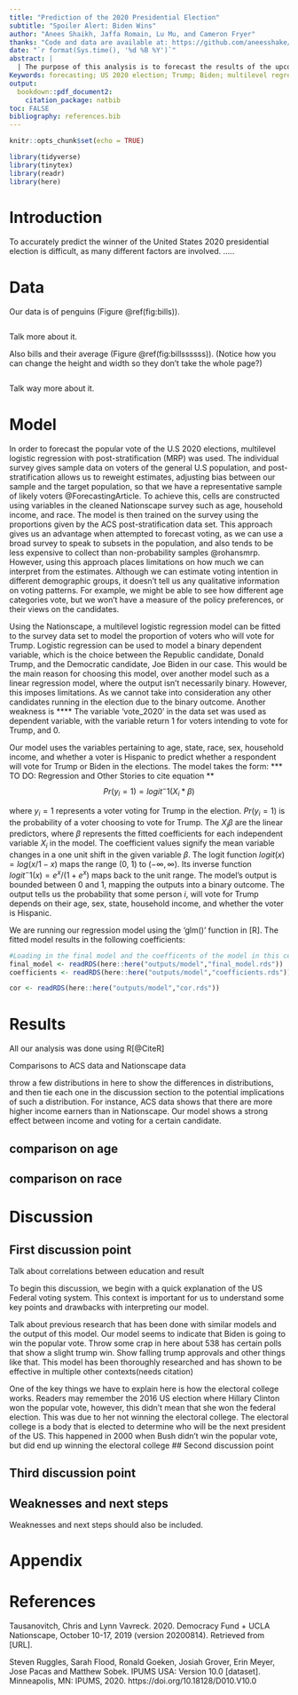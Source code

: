 ```yaml
---
title: "Prediction of the 2020 Presidential Election"
subtitle: "Spoiler Alert: Biden Wins"
author: "Anees Shaikh, Jaffa Romain, Lu Mu, and Cameron Fryer"
thanks: "Code and data are available at: https://github.com/aneesshake/elections_prediction"
date: "`r format(Sys.time(), '%d %B %Y')`"
abstract: |
  | The purpose of this analysis is to forecast the results of the upcoming United States 2020 presidential election. In this paper, we first consider the Democracy Fund + UCLA Nationscape Wave 50 dataset, which contains the results of a survey (conducted June 25-July 1, 2020) on American voter attitudes. Thereafter, the survey data is used to train a model relating voter intent to a few explanatory variables. The model is then applied to the post-stratification dataset; namely, the results of the 2018 1-year American Community Survey (ACS). Since the ACS data pertains to individual persons and their characteristics, the associated use of our model allows us to conclude that Joe Biden will be the next President of the United States.|
Keywords: forecasting; US 2020 election; Trump; Biden; multilevel regression with post-stratification
output:
  bookdown::pdf_document2:
    citation_package: natbib
toc: FALSE
bibliography: references.bib
---
```


```r
knitr::opts_chunk$set(echo = TRUE)

library(tidyverse)
library(tinytex)
library(readr)
library(here)
```

# Introduction

To accurately predict the winner of the United States 2020 presidential election is difficult, as many different factors are involved.
.....

# Data

Our data is of penguins (Figure \@ref(fig:bills)).

```r

```

Talk more about it.

Also bills and their average (Figure \@ref(fig:billssssss)). (Notice how you can change the height and width so they don't take the whole page?)

```r


```

Talk way more about it. 



# Model

In order to forecast the popular vote of the U.S 2020 elections, multilevel logistic regression with post-stratification (MRP) was used. The individual survey gives sample data on voters of the general U.S population, and post-stratification allows us to reweight estimates, adjusting bias between our sample and the target population, so that we have a representative sample of likely voters @ForecastingArticle. To achieve this, cells are constructed using variables in the cleaned Nationscape survey such as age, household income, and race. The model is then trained on the survey using the proportions given by the  ACS post-stratification data set. This approach gives us an advantage when attempted to forecast voting, as we can use a broad survey to speak to subsets in the population, and also tends to be less expensive to collect than non-probability samples @rohansmrp. However, using this approach places limitations on how much we can interpret from the estimates. Although we can estimate voting intention in different demographic groups, it doesn't tell us any qualitative information on voting patterns. For example, we might be able to see how different age categories vote, but we won't have a measure of the policy preferences, or their views on the candidates.

Using the Nationscape,  a multilevel logistic regression model can be fitted to the survey data set to model the proportion of voters who will vote for Trump.
Logistic regression can be used to model a binary dependent variable, which is the choice between the Republic candidate, Donald Trump, and the Democratic candidate, Joe Biden in our case. This would be the main reason for choosing this model, over another model such as a linear regression model, where the output isn't necessarily binary. However, this imposes limitations. As we cannot take into consideration any other candidates running in the election due to the binary outcome. Another weakness is **** The variable 'vote_2020' in the data set was used as dependent variable, with the variable return 1 for voters intending to vote for Trump, and 0. 


Our model uses the variables pertaining to age, state, race, sex, household income, and whether a voter is Hispanic to predict whether a respondent will vote for Trump or Biden in the elections. 
The model takes the form:
***  TO DO: Regression and Other Stories to cite equation **
$$ Pr(y_i = 1) = logit^-1(X_i *\beta) $$

where $y_i = 1$ represents a voter voting for Trump in the election.
$Pr(y_i = 1)$ is the probability of a voter choosing to vote for Trump.
The $X_i\beta$ are the linear predictors, where $\beta$ represents the fitted coefficients for each independent variable $X_i$ in the model. The coefficient values signify the mean variable changes in a one unit shift in the given variable $\beta$.
The logit function $logit(x) = log(x/1-x)$ maps the range (0, 1) to $(-\infty, \infty)$.
Its inverse function $logit^-1(x) = e^x/(1+e^x)$ maps back to the unit range. 
The model's output is bounded between 0 and 1,  mapping the outputs into a binary outcome. The output tells us the probability that some person $i$, will vote for Trump depends on their age, sex, state, household income, and whether the voter is Hispanic. 

We are running our regression model using the 'glm()' function in [R]. The fitted model results in the following coefficients:
```r


#Loading in the final model and the coefficents of the model in this cell. Please note that the outputs of those models are being stored in the outputs/model directory. The here package should give you the same result but if it doesn't then you may have to manually enter the same directory.
final_model <- readRDS(here::here("outputs/model","final_model.rds"))
coefficients <- readRDS(here::here("outputs/model","coefficients.rds"))

cor <- readRDS(here::here("outputs/model","cor.rds"))

```


# Results



All our analysis was done using R[@CiteR]


Comparisons to ACS data and Nationscape data


throw a few distributions in here to show the differences in distributions, and then tie each one in the discussion section to the potential implications of such a distribution. For instance, ACS data shows that there are more higher income earners than in Nationscape. Our model shows a strong effect between income and voting for a certain candidate.



## comparison on age

## comparison on race

##

# Discussion

## First discussion point




Talk about correlations between education and result

To begin this discussion, we begin with a quick explanation of the US Federal voting system. This context is important for us to understand some key points and drawbacks with interpreting our model.

Talk about previous research that has been done with similar models and the output of this model. Our model seems to indicate that Biden is going to win the popular vote. Throw some crap in here about 538 has certain polls that show a slight trump win. Show falling trump approvals and other things like that. This model has been thoroughly researched and has shown to be effective in multiple other contexts(needs citation)






One of the key things we have to explain here is how the electoral college works. Readers may remember the 2016 US election where Hillary Clinton won the popular vote, however, this didn't mean that she won the federal election. This was due to her not winning the electoral college. The electoral college is a body that is elected to determine who will be the next president of the US. This happened in 2000 when Bush didn't win the popular vote, but did end up winning the electoral college
## Second discussion point

## Third discussion point

## Weaknesses and next steps

Weaknesses and next steps should also be included.

\newpage

# Appendix {-}

\newpage


# References

Tausanovitch, Chris and Lynn Vavreck. 2020. Democracy Fund + UCLA Nationscape, October 10-17, 2019 (version 20200814). Retrieved from [URL].


Steven Ruggles, Sarah Flood, Ronald Goeken, Josiah Grover, Erin Meyer, Jose Pacas and Matthew Sobek. IPUMS USA: Version 10.0 [dataset]. Minneapolis, MN: IPUMS, 2020. https://doi.org/10.18128/D010.V10.0